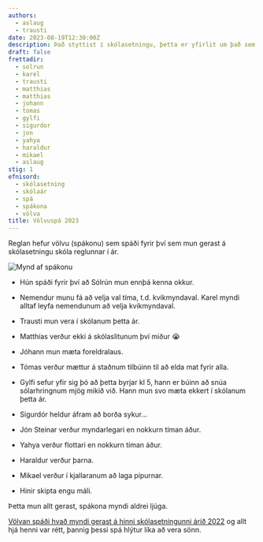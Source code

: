 ```yaml
---
authors:
  - aslaug
  - trausti
date: 2023-08-19T12:30:00Z
description: Það styttist í skólasetningu, þetta er yfirlit um það sem MUN gerast.
draft: false
frettadir:
  - solrun
  - karel
  - trausti
  - matthias
  - matthias
  - johann
  - tomas
  - gylfi
  - sigurdor
  - jon
  - yahya
  - haraldur
  - mikael
  - aslaug
stig: 1
efnisord:
  - skólasetning
  - skólaár
  - spá
  - spákona
  - völva
title: Völvuspá 2023
---
```


Reglan hefur völvu (spákonu) sem spáði fyrir því sem mun gerast á skólasetningu skóla reglunnar í ár.

![Mynd af spákonu](/static/images/faerslur/annad/spákona.webp)

- Hún spáði fyrir því að Sólrún mun ennþá kenna okkur.

- Nemendur munu fá að velja val tíma, t.d. kvikmyndaval. Karel myndi alltaf leyfa nemendunum að velja kvikmyndaval.

- Trausti mun vera í skólanum þetta ár.

- Matthías verður ekki á skólaslitunum því miður 😭

- Jóhann mun mæta foreldralaus.

- Tómas verður mættur á staðnum tilbúinn til að elda mat fyrir alla.

- Gylfi sefur yfir sig þó að þetta byrjar kl 5, hann er búinn að snúa sólarhringnum mjög mikið við. Hann mun svo mæta ekkert í skólanum þetta ár.

- Sigurdór heldur áfram að borða sykur...

- Jón Steinar verður myndarlegari en nokkurn tíman áður.

- Yahya verður flottari en nokkurn tíman áður.

- Haraldur verður þarna.

- Mikael verður í kjallaranum að laga pípurnar.

- Hinir skipta engu máli.

Þetta mun allt gerast, spákona myndi aldrei ljúga.

[Völvan spáði hvað myndi gerast á hinni skólasetningunni árið 2022](/frettir/Völvuspá-2022) og allt hjá henni var rétt, þannig þessi spá hlýtur líka að vera sönn.
